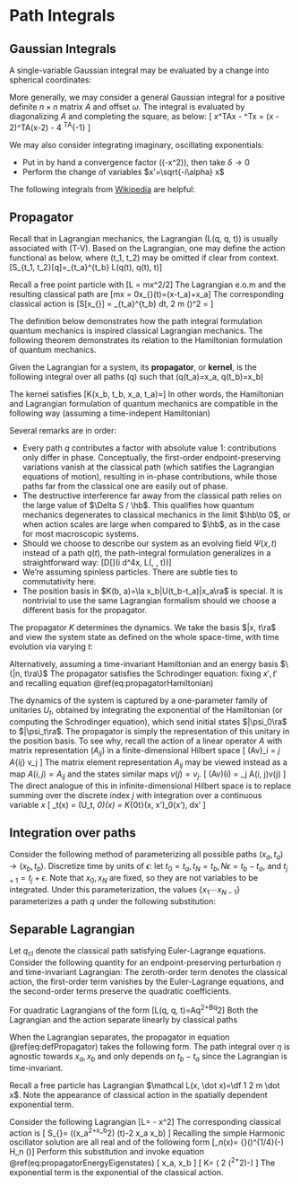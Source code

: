 # Path Integrals 
## Gaussian Integrals
A single-variable Gaussian integral may be evaluated by a change into spherical coordinates: 
\begin{equation}
    G(a)=\intf dx\, \exp(-ax^2)=\sqrt{\df \pi a}
\end{equation}

More generally, we may consider a general Gaussian integral for a positive definite $n\times n$ matrix $A$
and offset $\omega$. 
\begin{equation}
    \intf (dx_1\cdots dx_n)\, \exp\left(-x^TAx + \omega^Tx\right)=
    \exp\left(\df 1 4 \omega^TA^{-1}\omega\right)\sqrt{\df {\pi^N}{\det A}}
    (\#eq:realMultivariableGaussian)
\end{equation}
The integral is evaluated by diagonalizing $A$ and completing the square, as below:
\[
    x^TAx - \omega^Tx = \left(x - \df{A^{-1}\omega}2\right)^TA\left(x-\df{A^{-1}\omega}2\right) 
    - \df 1 4 \omega^TA^{-1}\omega
\]

We may also consider integrating imaginary, oscillating exponentials: 

- Put in by hand a convergence factor \(\exp(-\delta x^2)\), then take $\delta\to 0$
- Perform the change of variables $x'=\sqrt{-i\alpha} x$

The following integrals from [Wikipedia](https://en.wikipedia.org/wiki/Common_integrals_in_quantum_field_theory)
are helpful:

\begin{equation} 
\begin{split}
    \intf d^nx\, \exp\left(-\df 1 2x^T A x + \omega^Tx \right) &= \sqrt{\df{(2\pi)^n}{\det A}}\exp
        \left(\df 1 2 \omega^T A^{-1} \omega\right)
    \\ 
    \intf d^nx\, \exp\left(-\df 1 2x^T A x + i\omega^Tx \right) &= \sqrt{\df{(2\pi)^n}{\det A}}\exp
    \left(-\df 1 2 \omega^T A^{-1} \omega\right)
    \\ 
    \intf d^nx\, \exp\left(-\df i 2x^T A x + i\omega^Tx \right) &= \sqrt{\df{(2\pi i)^n}{\det A}}\exp
    \left(-\df i 2 \omega^T A^{-1} \omega\right) 
\end{split}
(\#eq:complexMultivariableGaussian)
\end{equation} 

## Propagator 
Recall that in Lagrangian mechanics, the Lagrangian \(\mathcal L(q, \dot q, t)\) is usually 
associated with \(T-V\). Based on the Lagrangian, one may define the action functional as below, where \(t_1, t_2\) 
may be omitted if clear from context. 
\[S_{t_1, t_2}[q]=\int_{t_a}^{t_b} \mathcal L(q(t), \dot q(t), t)\]

::: {.example name="Classical free particle"}
Recall a free point particle with 
\[\mathcal L = m\dot x^2/2\]
The Lagrangian e.o.m and the resulting classical path are
\[m\ddot x = 0\implies x_{\mathrm{cl}}(t)=\df{x_b-x_a}{t_b-t_a}(x-t_a)+x_a\]
The corresponding classical action is 
\[S[x_{\mathrm{cl}}] = 
    \int_{t_a}^{t_b} dt\, \df 1 2 m \left(\df{x_b-x_a}{t_b-t_a}\right)^2
    = \df{m(x_b-x_a)^2}{2(t_b-t_a)}\]
:::

The definition below demonstrates how the path integral formulation quantum mechanics is inspired 
classical Lagrangian mechanics. The following theorem demonstrates its relation to 
the Hamiltonian formulation of quantum mechanics.

::: {.definition name="propagator"}
Given the Lagrangian for a system, its **propagator**, or **kernel**, is 
the following integral over all paths \(q\) such that \(q(t_a)=x_a, q(t_b)=x_b\)
\begin{equation}
    K(x_b, t_b, x_a, t_a)=\int D[q]\, \exp\left(\df i \hbar S[q]\right)
    =\int D[q]\, \exp\left(\df i \hbar \int_{t_a}^{t_b}dt\, \mathcal L(q(t), \dot q(t), t)\right)
    (\#eq:defPropagator)
\end{equation}
:::

::: {.theorem name="path integral formulation"}
The kernel satisfies \[K(x_b, t_b, x_a, t_a)=\ang{x_b, t_b|x_a, t_a}\]
In other words, the Hamiltonian and Lagrangian formulation of quantum mechanics are 
compatible in the following way (assuming a time-indepent Hamiltonian)
\begin{equation}
    \int D[q]\, \exp\left(\df i \hbar \int_{t_a}^{t_b}dt\, \mathcal L(q(t), \dot q(t), t)\right)
    = \ang{x_b\left|\exp\left(-\df i \hb (t_b-t_a)H\right)\right|x_a} 
    (\#eq:propagatorHamiltonian)
\end{equation}
:::

Several remarks are in order: 

- Every path $q$ contributes a factor with absolute value $1$: contributions only differ in phase. 
        Conceptually, the first-order endpoint-preserving variations vanish at the classical path (which satifies the 
        Lagrangian equations of motion), resulting in in-phase contributions, while those paths far from 
        the classical one are easily out of phase.
- The destructive interference far away from the classical path relies on the large value of $\Delta S / \hb$. 
        This qualifies how quantum mechanics degenerates to classical mechanics in the limit $\hb\to 0$, or when action 
        scales are large when compared to $\hb$, as in the case for most macroscopic systems. 
- Should we choose to describe our system as an evolving field $\Psi(x, t)$ instead of a path $q(t)$,
        the path-integral formulation generalizes in a straightforward way:
        \[\int D[\Psi]\exp\left(\df i \hb \int d^4x\, \mathcal L(\Psi, \dot \Psi, t)\right)\]
- We're assuming spinless particles. 
        There are subtle ties to commutativity here. 
- The position basis in $K(b, a)=\la x_b|U(t_b-t_a)|x_a\ra$ is special. It is nontrivial to use the same 
        Lagrangian formalism should we choose a different basis for the propagator.  

The propagator $K$ determines the dynamics. We take the basis $|x, t\ra$ 
and view the system state as defined on the whole space-time, with time evolution via varying $t$: 
\begin{equation} 
\begin{split}
    \psi(x, t) 
        &= \ang{\psi|x, t} = \la \psi|{\sum}_{x'}\la x, t|x', t_0\ra |x', t_0\ra  \\ 
        &= {\sum}_{x'}K(x, t, x', t_0)\la \psi|x', t_0\ra \\ 
        &= {\sum}_{x'}K(x, t, x', t_0)\psi(x', t_0)
\end{split}
(\#eq:propagatorEvolution)
\end{equation} 

Alternatively, assuming a time-invariant Hamiltonian and an energy basis $\{|n, t\ra\}$
\begin{equation} 
\begin{split}
        K(x, t, x', t') 
        &= \la x, t|x', t'\ra 
        = \sum \la x, t'|n\ra \la n|x, t\ra \\ 
        &= \sum_n \exp\left(-\df i \hb E_n(t-t')\right)\psi_n^*(x)\psi_n(x')
\end{split}
(\#eq:propagatorEnergyEigenstates)
\end{equation} 
The propagator satisfies the Schrodinger equation: fixing $x', t'$ 
and recalling equation \@ref(eq:propagatorHamiltonian)
\begin{equation}
    i\hb \pd t K(x, t, x', t') = H_t K(x, t, x', t')
\end{equation}

::: {.remark}
The dynamics of the system is captured by a one-parameter family of unitaries $U_t$, 
obtained by integrating the exponential of the Hamiltonian (or computing the Schrodinger 
equation), which send initial states $|\psi_0\ra$ to $|\psi_t\ra$. 
The propagator is simply the representation of this unitary in the position basis. 
To see why, recall the action of a linear operator $A$ with matrix representation $(A_{ij})$ 
in a finite-dimensional Hilbert space 
\[ 
    (Av)_i = \sum_j A_{ij} v_j 
\] 
The matrix element representation $A_{ij}$ may be viewed instead as a map $A(i, j)=A_{ij}$ 
and the states similar maps $v(j) = v_j$. 
\[ 
    (Av)(i) = \sum_j A(i, j)v(j)
\] 
The direct analogue of this in infinite-dimensional Hilbert space is to replace summing 
over the discrete index $j$ with integration over a continuous variable $x$ 
\[ 
    \psi_t(x) = (U_t\, \psi_0)(x) = \int K_{0\to t}(x, x')\psi_0(x')\, dx' 
\] 
:::


## Integration over paths 
Consider the following method of parameterizing all possible paths $(x_a, t_a)\to (x_b, t_b)$. 
Discretize time by units of $\epsilon$: let $t_0=t_a, t_N=t_b, N\epsilon = t_b-t_a$, and $t_{j+1}=t_j+\epsilon$. 
\begin{equation}
    K(b, a)\sim \lim_{\epsilon \to 0, N\epsilon = \Delta t}\int\cdots \int (dx_1\cdots dx_{N-1}) \exp\left(\df i \hb S[q(x_1\cdots x_{N-1})]\right)
\end{equation}
Note that $x_0, x_N$ are fixed, so they are not variables to be integrated. 
Under this parameterization, the values $\{x_1\cdots x_{N-1}\}$ parameterizes a path $q$ under the following substitution:
\begin{equation}\begin{aligned}
    S[q]&=\int_{t_a}^{t_b}\mathcal L(q, \dot q, t)\, dt = \sum_{j=0}^{N-1}\mathcal L\left(x_i, \df{x_{i+1}-x_i}{\epsilon}, t\right)
\end{aligned}\end{equation}

## Separable Lagrangian
Let $q_{\mathrm{cl}}$ denote the classical path satisfying Euler-Lagrange equations. 
Consider the following quantity for an endpoint-preserving perturbation $\eta$ and time-invariant Lagrangian: 
\begin{equation}
\begin{aligned}
    \mathcal L(q_{\mathrm{cl}}+\epsilon \eta, \dot q_{\mathrm{cl}}+\epsilon \dot \eta)  
    &= \sum_{n=1}^\infty \df 1 {n!} \left[\epsilon \left(\eta \pd q + \dot \eta \pd{\dot q}\right)\right]^n \mathcal L(q_{\mathrm{cl}}, \dot q_{\mathrm{cl}}, t) \\ 
    &= \left[1 + 
        \epsilon (\eta \pd q + \dot \eta \pd{\dot q}) + 
        \epsilon^2\left(\eta^2 \pd{q}^2 + 2(\eta \pd q)(\dot \eta \pd{\dot q}) + \dot \eta^2 \pd{\dot q}^2\right)
        +O(\epsilon^3)\right]\mathcal L_{\mathrm{cl}}
\end{aligned} 
\end{equation}
The zeroth-order term denotes the classical action, the first-order term vanishes by the 
Euler-Lagrange equations, and the second-order terms preserve the quadratic coefficients. 

::: {.theorem name="quadratic Lagrangians are separable"}
For quadratic Lagrangians of the form 
\[\mathcal L(q, \dot q, t)=Aq^2+B\dot q^2\]
Both the Lagrangian and the action separate linearly by classical paths 
\begin{equation}\begin{aligned}
    \mathcal L(q_{\mathrm{cl}} + \eta, \dot q_{\mathrm{cl}} + \dot \eta) &= 
        \mathcal L(q_{\mathrm{cl}}, \dot q_{\mathrm{cl}}) + \mathcal L(\eta, \dot \eta) \\ 
    S[q_{\mathrm{cl}}+\eta] &= S[q_{\mathrm{cl}}] + S[\eta]
\end{aligned}\end{equation}
:::

::: {.theorem name="propagator for separable Lagrangian"}
When the Lagrangian separates, the propagator in equation \@ref(eq:defPropagator) takes the following form. 
The path integral over $\eta$ is agnostic towards $x_a, x_b$ and only depends on $t_b-t_a$ since the Lagrangian 
is time-invariant. 
\begin{equation} 
\begin{split}
    K(x_b, t_b, x_a, t_a)&=\int D[q]\, \exp\left(\df i \hbar S[q]\right) 
    =\int D[\eta]\, \exp\left(\df i \hbar S[q_{\mathrm{cl}}+\eta]\right) \\ 
    &= \exp\left(\df i \hb S_{\mathrm{cl}}\right) \int D[\eta]\, \exp\left(\df i \hbar S[\eta]\right)
    =A(t_b-t_a)\exp\left(\df i \hb S_{\mathrm{cl}}\right)
\end{split}
(\#eq:separablePropagator)
\end{equation} 
:::

::: {.example name="free particle"}
Recall a free particle has Lagrangian $\mathcal L(x, \dot x)=\df 1 2 m \dot x$. 
\begin{equation}
    K(x, t, x', t') = \sqrt{\df m {2\pi i \hbar \Delta t}}\exp\left(\df{im(x-x')^2}{2\hb \Delta t}\right)
\end{equation}
Note the appearance of classical action in the spatially dependent exponential term. 
:::

::: {.example name="simple harmonic oscillator"}
Consider the following Lagrangian 
\[L=\dfrac {m \dot x^2}{2} - \dfrac{m \omega^2}{2}x^2\]
The corresponding classical action is 
\[
    S_{\mathrm{cl}}=\frac{m \omega}{2 \sin(\omega \Delta t)}   \left(\left(x_a^2+x_b^2\right) \cos (\omega  \Delta t)-2 x_a x_b\right)
\]
Recalling the simple Harmonic oscillator solution are all real and of the following form 
\[\psi_n(x)=\dfrac 1 {\sqrt{2^nn!}}\left(\dfrac{m\omega}{\pi \hbar}\right)^{1/4}\exp\left(-\dfrac{m\omega x^2}{2\hbar}\right) 
    H_n \left(\sqrt{\dfrac{m\omega}{\hbar}x}\right)\]
Perform this substitution and invoke equation \@ref(eq:propagatorEnergyEigenstates)
\[
    \sqrt{\dfrac{m\omega}{\hbar}}x_a\mapsto \xi, \sqrt{\dfrac{m\omega}{\hbar}}x_b\mapsto \eta
\]
\[ 
    K=\sqrt{\dfrac{m\omega}{2\pi \hbar i \sin \omega \Delta t}}
        \exp \left(\dfrac 1 2 (\xi^2+\eta^2)-\dfrac{\xi^2+\eta^2 - 2\xi\eta \exp(-i\Delta t \omega)}{1-\exp(-2i\Delta t\omega)}\right)
\]
The exponential term is the exponential of the classical action. 
\begin{equation}
    K(b, a)=\sqrt{\dfrac{m\omega}{2\pi \hbar i \sin \omega \Delta t}}\exp\left(\dfrac i \hbar S_\mathrm{cl}\right)
\end{equation}
:::